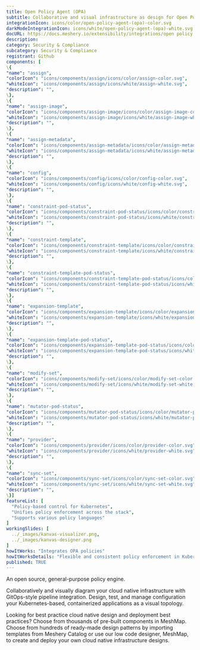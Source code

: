 ```yaml
---
title: Open Policy Agent (OPA)
subtitle: Collaborative and visual infrastructure as design for Open Policy Agent (OPA)
integrationIcon: icons/color/open-policy-agent-(opa)-color.svg
darkModeIntegrationIcon: icons/white/open-policy-agent-(opa)-white.svg
docURL: https://docs.meshery.io/extensibility/integrations/open policy agent (opa)
description: 
category: Security & Compliance
subcategory: Security & Compliance
registrant: Github
components: [
\{
"name": "assign",
"colorIcon": "icons/components/assign/icons/color/assign-color.svg",
"whiteIcon": "icons/components/assign/icons/white/assign-white.svg",
"description": "",
\},
\{
"name": "assign-image",
"colorIcon": "icons/components/assign-image/icons/color/assign-image-color.svg",
"whiteIcon": "icons/components/assign-image/icons/white/assign-image-white.svg",
"description": "",
\},
\{
"name": "assign-metadata",
"colorIcon": "icons/components/assign-metadata/icons/color/assign-metadata-color.svg",
"whiteIcon": "icons/components/assign-metadata/icons/white/assign-metadata-white.svg",
"description": "",
\},
\{
"name": "config",
"colorIcon": "icons/components/config/icons/color/config-color.svg",
"whiteIcon": "icons/components/config/icons/white/config-white.svg",
"description": "",
\},
\{
"name": "constraint-pod-status",
"colorIcon": "icons/components/constraint-pod-status/icons/color/constraint-pod-status-color.svg",
"whiteIcon": "icons/components/constraint-pod-status/icons/white/constraint-pod-status-white.svg",
"description": "",
\},
\{
"name": "constraint-template",
"colorIcon": "icons/components/constraint-template/icons/color/constraint-template-color.svg",
"whiteIcon": "icons/components/constraint-template/icons/white/constraint-template-white.svg",
"description": "",
\},
\{
"name": "constraint-template-pod-status",
"colorIcon": "icons/components/constraint-template-pod-status/icons/color/constraint-template-pod-status-color.svg",
"whiteIcon": "icons/components/constraint-template-pod-status/icons/white/constraint-template-pod-status-white.svg",
"description": "",
\},
\{
"name": "expansion-template",
"colorIcon": "icons/components/expansion-template/icons/color/expansion-template-color.svg",
"whiteIcon": "icons/components/expansion-template/icons/white/expansion-template-white.svg",
"description": "",
\},
\{
"name": "expansion-template-pod-status",
"colorIcon": "icons/components/expansion-template-pod-status/icons/color/expansion-template-pod-status-color.svg",
"whiteIcon": "icons/components/expansion-template-pod-status/icons/white/expansion-template-pod-status-white.svg",
"description": "",
\},
\{
"name": "modify-set",
"colorIcon": "icons/components/modify-set/icons/color/modify-set-color.svg",
"whiteIcon": "icons/components/modify-set/icons/white/modify-set-white.svg",
"description": "",
\},
\{
"name": "mutator-pod-status",
"colorIcon": "icons/components/mutator-pod-status/icons/color/mutator-pod-status-color.svg",
"whiteIcon": "icons/components/mutator-pod-status/icons/white/mutator-pod-status-white.svg",
"description": "",
\},
\{
"name": "provider",
"colorIcon": "icons/components/provider/icons/color/provider-color.svg",
"whiteIcon": "icons/components/provider/icons/white/provider-white.svg",
"description": "",
\},
\{
"name": "sync-set",
"colorIcon": "icons/components/sync-set/icons/color/sync-set-color.svg",
"whiteIcon": "icons/components/sync-set/icons/white/sync-set-white.svg",
"description": "",
\}]
featureList: [
  "Policy-based control for Kubernetes",
  "Unifies policy enforcement across the stack",
  "Supports various policy languages"
]
workingSlides: [
  ../_images/kanvas-visualizer.png,
  ../_images/kanvas-designer.png
]
howItWorks: "Integrates OPA policies"
howItWorksDetails: "Flexible and consistent policy enforcement in Kubernetes"
published: TRUE
---
```

<p>
An open source, general-purpose policy engine.
</p>
<p>
    Collaboratively and visually diagram your cloud native infrastructure with GitOps-style pipeline integration. Design, test, and manage configuration your Kubernetes-based, containerized applications as a visual topology.
</p>
<p>
    Looking for best practice cloud native design and deployment best practices? Choose from thousands of pre-built components in MeshMap. Choose from hundreds of ready-made design patterns by importing templates from Meshery Catalog or use our low code designer, MeshMap, to create and deploy your own cloud native infrastructure designs.
</p>
